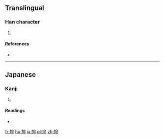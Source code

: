 ==Translingual==

===Han character===
{{Han char|rn=64|rad=手|as=08|sn=11|four=|canj=手人一中 (QOML)|ids=⿰[[扌]][[命]]}}

# {{defn|Han|sort=手08}}

====References====
* {{Han ref|kx=0440.181|hdz=31900.071|uh=63B5|ud=25525}}

----

==Japanese==

===Kanji===
{{ja-kanji|grade=|rs=手08}}

# {{defn|lang=ja|sort=手08}}

====Readings====
* {{ja-readings|on=|kun=[[はば]] (haba)}}

[[fr:掵]]
[[hu:掵]]
[[ja:掵]]
[[pl:掵]]
[[zh:掵]]